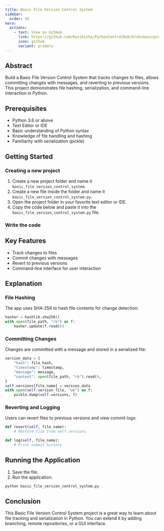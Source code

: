 ```yaml
---
title: Basic File Version Control System
sidebar:
  order: 95
hero:
  actions:
    - text: View on GitHub
      link: https://github.com/Ravikisha/PythonCentralHub/blob/main/projects/intermediate/basic_file_version_control_system.py
      icon: github
      variant: primary
---
```


## Abstract

Build a Basic File Version Control System that tracks changes to files, allows committing changes with messages, and reverting to previous versions. This project demonstrates file hashing, serialization, and command-line interaction in Python.

## Prerequisites
- Python 3.6 or above
- Text Editor or IDE
- Basic understanding of Python syntax
- Knowledge of file handling and hashing
- Familiarity with serialization (pickle)

## Getting Started
### Creating a new project
1. Create a new project folder and name it `basic_file_version_control_system`.
2. Create a new file inside the folder and name it `basic_file_version_control_system.py`.
3. Open the project folder in your favorite text editor or IDE.
4. Copy the code below and paste it into the `basic_file_version_control_system.py` file.

### Write the code
<FileCode file="projects/intermediate/basic_file_version_control_system.py" lang="python" title="basic_file_version_control_system.py" showLineNumbers={1} />

## Key Features
- Track changes to files
- Commit changes with messages
- Revert to previous versions
- Command-line interface for user interaction

## Explanation

### File Hashing
The app uses SHA-256 to hash file contents for change detection:
```python title="basic_file_version_control_system.py" showLineNumbers={1}
hasher = hashlib.sha256()
with open(file_path, "rb") as f:
    hasher.update(f.read())
```

### Committing Changes
Changes are committed with a message and stored in a serialized file:
```python title="basic_file_version_control_system.py" showLineNumbers={1}
version_data = {
    "hash": file_hash,
    "timestamp": timestamp,
    "message": message,
    "content": open(file_path, "rb").read(),
}
self.versions[file_name] = version_data
with open(self.version_file, "wb") as f:
    pickle.dump(self.versions, f)
```

### Reverting and Logging
Users can revert files to previous versions and view commit logs:
```python title="basic_file_version_control_system.py" showLineNumbers={1}
def revert(self, file_name):
    # Restore file from self.versions

def log(self, file_name):
    # Print commit history
```

## Running the Application
1. Save the file.
2. Run the application:
```bash
python basic_file_version_control_system.py
```

## Conclusion
This Basic File Version Control System project is a great way to learn about file tracking and serialization in Python. You can extend it by adding branching, remote repositories, or a GUI interface.
